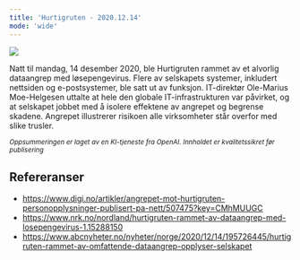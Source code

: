 ```yaml
---
title: 'Hurtigruten - 2020.12.14'
mode: 'wide'
---
```


<Frame>
<img src="/images/hurtigruten.jpg" />
</Frame>

Natt til mandag, 14 desember 2020, ble Hurtigruten rammet av et alvorlig dataangrep med løsepengevirus. Flere av selskapets systemer, inkludert nettsiden og e-postsystemer, ble satt ut av funksjon. IT-direktør Ole-Marius Moe-Helgesen uttalte at hele den globale IT-infrastrukturen var påvirket, og at selskapet jobbet med å isolere effektene av angrepet og begrense skadene. Angrepet illustrerer risikoen alle virksomheter står overfor med slike trusler.

<sup><i>Oppsummeringen er laget av en KI-tjeneste fra OpenAI. Innholdet er kvalitetssikret før publisering</i></sup>

## Refereranser
- https://www.digi.no/artikler/angrepet-mot-hurtigruten-personopplysninger-publisert-pa-nett/507475?key=CMhMUUGC
- https://www.nrk.no/nordland/hurtigruten-rammet-av-dataangrep-med-losepengevirus-1.15288150
- https://www.abcnyheter.no/nyheter/norge/2020/12/14/195726445/hurtigruten-rammet-av-omfattende-dataangrep-opplyser-selskapet
